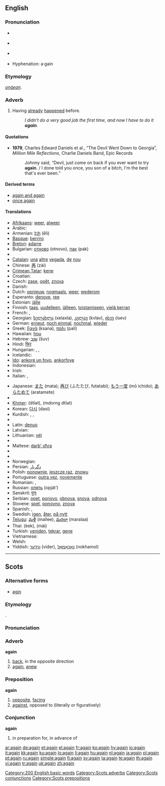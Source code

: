 {{wikipedia}}
==English==

{{rank|still|just|while|144|again|also|away|against}}

===Pronunciation===
* {{a|UK}} {{IPA|/əˈgeɪn/}} {{SAMPA|/@"geIn/}}
* {{a|US}} {{IPA|/əˈgɛn/}} {{SAMPA|/@"gEn/}}
* {{audio|en-us-again.ogg|Audio (US)}}
*: {{rhymes|eɪn}}
* Hyphenation: a&middot;gain

===Etymology===
{{OE.}} ''[[onġean]]''.

===Adverb===
{{en-adv|-}}

# Having [[already]] [[happen]]ed before.
#: ''I didn't do a very good job the first time, and now I have to do it '''again'''.''

====Quotations====
* '''1979''', Charles Edward Daniels et al., “The Devil Went Down to Georgia”, ''Million Mile Reflections'', Charlie Daniels Band, Epic Records
*: Johnny said, “Devil, just come on back if you ever want to try '''again'''. / I done told you once, you son of a bitch, I'm the best that's ever been.”

====Derived terms====
* [[again and again]]
* [[once again]]

====Translations====
{{trans-top|having already happened before}}
* [[Afrikaans]]: [[weer]], [[alweer]]
* Arabic: {{Arab|[[مرة اخرى]]}} {{unicode|(mára ’úxra)}}
* Armenian: [[էլի]] (ēli)
* [[Basque]]: [[berriro]]
* [[Breton]]: [[adarre]]
* Bulgarian: [[отново]] (otnovo), [[пак]] (pak)
* {{trreq|Burmese}}
* [[Catalan]]: [[una]] [[altre]] [[vegada]], [[de]] [[nou]]
* Chinese: [[再]] (zài)
* [[Crimean Tatar]]: [[kene]]
* Croatian: {{t-|hr|opet}}
* Czech: [[zase]], [[opět]], [[znova]]
* Danish: {{t-|da|igen}}
* Dutch: [[opnieuw]], [[nogmaals]], [[weer]], [[wederom]]
* Esperanto: [[denove]], [[ree]]
* Estonian: [[jälle]]
* Finnish: [[taas]], [[uudelleen]], [[jälleen]], [[toistamiseen]], [[vielä kerran]]
* French: {{t+|fr|de nouveau}}, {{t+|fr|encore}}
* Georgian: [[ხელახლა]] (xelaxla), [[კვლავ]] (kvlav), [[ისევ]] (isev)
* German: [[erneut]], [[noch einmal]], [[nochmal]], [[wieder]]
* Greek: [[ξανά]] (ksana), [[πάλι]] (pali)
* Hawaiian: [[hou]]
* Hebrew: [[שוב]] (šuv)
* Hindi: [[फिर]]
* Hungarian: {{t+|hu|újra}}, {{t+|hu|megint}}, {{t+|hu|ismét}}
* Icelandic: {{t+|is|aftur}}
* [[Ido]]: [[ankore un foyo]], [[ankorfoye]]
* Indonesian: {{t-|id|lagi|xs=Indonesian}}
* Irish: {{t+|ga|arís|xs=Irish}}
* Italian: {{t+|it|di nuovo}}, {{t+|it|ancora}}
{{trans-mid}}
* Japanese: [[また]] (mata); [[再び]] (ふたたび, futatabi); [[もう一度]] (mō ichido); [[あらためて]] (aratamete)
* {{trreq|Kannada}}
* [[Khmer]]: {{Khmr|[[ទៀត]]}} (dtīət), {{Khmr|[[ម្ដងទៀត]]}} (mdorng dtīət)
* Korean: [[다시]] (dasi)
* Kurdish: {{KUchar|[[دیسان]]}}, {{KUchar|[[هه‌مدیس]]}}, {{KUchar|[[دوباره‌]]}}
* {{trreq|Lao}}
* Latin: [[denuo]]
* Latvian: {{t-|lv|pret|xs=Latvian}}
* Lithuanian: [[vėl]]
* {{trreq|Malayalam}}
* Maltese: [[darb' oħra]]
* {{trreq|Maori}}
* {{trreq|Mongolian}}
* Norwegian: {{t-|no|igjen}}
* Persian: [[دگربار]]
* Polish: [[ponownie]], [[jeszcze raz]], [[znowu]]
* Portuguese: [[outra vez]], [[novemente]]
* Romanian: {{t-|ro|iarăşi}}, {{t-|ro|din nou}}
* Russian: [[опять]] (opját’)
* Sanskrit: [[पुनः]]
* Serbian: [[opet]], [[ponovo]], [[obnova]], [[snova]], [[odnova]]
* Slovene: [[spet]], [[ponovno]], [[znova]]
* Spanish: {{t-|es|otra vez}}, {{t+|es|de nuevo}}
* Swedish: [[igen]], [[åter]], [[på nytt]]
* [[Telugu]]: [[మళ్లీ]] (mallee), [[మరలా]] (maralaa)
* Thai: {{Thai|[[อีก]]}} (èek), {{Thai|[[ใหม่]]}} (mài)
* Turkish: [[yeniden]], [[tekrar]], [[gene]]
* Vietnamese: {{t+|vi|lại|xs=Vietnamese}}
* Welsh: {{t-|cy|eto|xs=Welsh}}
* Yiddish: [[ווידער]] (vider), [[נאָכאַמאָל]] (nokhamol)
{{trans-bottom}}

[[Category:200 English basic words]]

----

==Scots==

===Alternative forms===
* [[agin]]

===Etymology===
{{OE.|sco}} {{term|ongean|onġēan}}.

===Pronunciation===
{{IPA|/əˈgen/|/əˈgɛn/}}

===Adverb===
'''again'''

# [[back]], in the opposite direction
# [[#English|again]], [[anew]]

===Preposition===
'''again'''

# [[opposite]], [[facing]]
# [[against]], opposed to (literally or figuratively)

===Conjunction===
'''again'''

# in preparation for, in advance of

[[Category:Scots adverbs]]
[[Category:Scots conjunctions]]
[[Category:Scots prepositions]]

[[ar:again]]
[[de:again]]
[[et:again]]
[[el:again]]
[[fr:again]]
[[ko:again]]
[[hy:again]]
[[io:again]]
[[it:again]]
[[kk:again]]
[[ku:again]]
[[lo:again]]
[[li:again]]
[[hu:again]]
[[nl:again]]
[[ja:again]]
[[pl:again]]
[[pt:again]]
[[ru:again]]
[[simple:again]]
[[fi:again]]
[[sv:again]]
[[ta:again]]
[[te:again]]
[[th:again]]
[[vi:again]]
[[tr:again]]
[[uk:again]]
[[zh:again]]